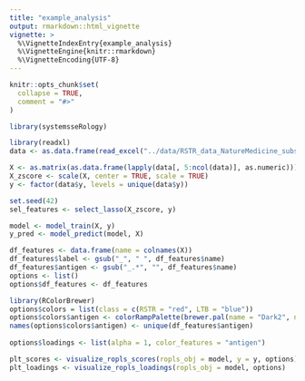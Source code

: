 ```yaml
---
title: "example_analysis"
output: rmarkdown::html_vignette
vignette: >
  %\VignetteIndexEntry{example_analysis}
  %\VignetteEngine{knitr::rmarkdown}
  %\VignetteEncoding{UTF-8}
---
```


```r
knitr::opts_chunk$set(
  collapse = TRUE,
  comment = "#>"
)
```

```r
library(systemsseRology)
```

```r
library(readxl)
data <- as.data.frame(read_excel("../data/RSTR_data_NatureMedicine_subset.xlsx"))

X <- as.matrix(as.data.frame(lapply(data[, 5:ncol(data)], as.numeric)))
X_zscore <- scale(X, center = TRUE, scale = TRUE)
y <- factor(data$y, levels = unique(data$y))
```

```r
set.seed(42)
sel_features <- select_lasso(X_zscore, y)
```

```r
model <- model_train(X, y)
y_pred <- model_predict(model, X)
```

```r
df_features <- data.frame(name = colnames(X))
df_features$label <- gsub("_", " ", df_features$name)
df_features$antigen <- gsub("_.*", "", df_features$name)
options <- list()
options$df_features <- df_features
```

```r
library(RColorBrewer)
options$colors = list(class = c(RSTR = "red", LTB = "blue"))
options$colors$antigen <- colorRampPalette(brewer.pal(name = "Dark2", n = 8))(length(unique(df_features$antigen)))
names(options$colors$antigen) <- unique(df_features$antigen)
                                  
options$loadings <- list(alpha = 1, color_features = "antigen")

plt_scores <- visualize_ropls_scores(ropls_obj = model, y = y, options)
plt_loadings <- visualize_ropls_loadings(ropls_obj = model, options)
```
